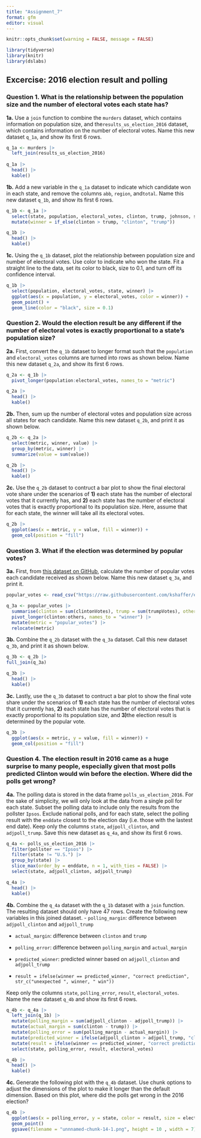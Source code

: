 ```yaml
---
title: "Assignment_7"
format: gfm
editor: visual
---
```


```r
knitr::opts_chunk$set(warning = FALSE, message = FALSE)
```

```r
library(tidyverse)
library(knitr)
library(dslabs)
```

## Excercise: 2016 election result and polling

### Question 1. What is the relationship between the population size and the number of electoral votes each state has?

**1a.** Use a `join` function to combine the `murders` dataset, which contains information on population size, and the`results_us_election_2016` dataset, which contains information on the number of electoral votes. Name this new dataset `q_1a`, and show its first 6 rows.

```r
q_1a <- murders |> 
  left_join(results_us_election_2016)
  
q_1a |> 
  head() |> 
  kable()
```

**1b.** Add a new variable in the `q_1a` dataset to indicate which candidate won in each state, and remove the columns `abb`, `region`, and`total`. Name this new dataset `q_1b`, and show its first 6 rows.

```r
q_1b <- q_1a |> 
  select(state, population, electoral_votes, clinton, trump, johnson, stein, mcmullin, others) |> 
  mutate(winner = if_else(clinton > trump, "clinton", "trump"))

q_1b |> 
  head() |> 
  kable()
```

**1c.** Using the `q_1b` dataset, plot the relationship between population size and number of electoral votes. Use color to indicate who won the state. Fit a straight line to the data, set its color to black, size to 0.1, and turn off its confidence interval.

```r
q_1b |> 
  select(population, electoral_votes, state, winner) |> 
  ggplot(aes(x = population, y = electoral_votes, color = winner)) + 
  geom_point() +
  geom_line(color = "black", size = 0.1)
```

### Question 2. Would the election result be any different if the number of electoral votes is exactly proportional to a state’s population size?

**2a.** First, convert the `q_1b` dataset to longer format such that the `population` and `electoral_votes` columns are turned into rows as shown below. Name this new dataset `q_2a`, and show its first 6 rows.

```r
q_2a <- q_1b |> 
  pivot_longer(population:electoral_votes, names_to = "metric")

q_2a |> 
  head() |> 
  kable()
```

**2b.** Then, sum up the number of electoral votes and population size across all states for each candidate. Name this new dataset `q_2b`, and print it as shown below.

```r
q_2b <- q_2a |> 
  select(metric, winner, value) |> 
  group_by(metric, winner) |> 
  summarize(value = sum(value))

q_2b |> 
  head() |> 
  kable()
```

**2c.** Use the `q_2b` dataset to contruct a bar plot to show the final electoral vote share under the scenarios of **1)** each state has the number of electoral votes that it currently has, and **2)** each state has the number of electoral votes that is exactly proportional to its population size. Here, assume that for each state, the winner will take all its electoral votes.

```r
q_2b |> 
  ggplot(aes(x = metric, y = value, fill = winner)) +
  geom_col(position = "fill")
```

### Question 3. What if the election was determined by popular votes?

**3a.** First, from [this dataset on GitHub](#0), calculate the number of popular votes each candidate received as shown below. Name this new dataset `q_3a`, and print it.

```r
popular_votes <- read_csv("https://raw.githubusercontent.com/kshaffer/election2016/master/2016ElectionResultsByState.csv")

q_3a <- popular_votes |> 
  summarise(clinton = sum(clintonVotes), trump = sum(trumpVotes), others = sum(johnsonVotes, steinVotes, mcmullinVotes, othersVotes)) |> 
  pivot_longer(clinton:others, names_to = "winner") |> 
  mutate(metric = "popular_votes") |>
  relocate(metric)
```

**3b.** Combine the `q_2b` dataset with the `q_3a` dataset. Call this new dataset `q_3b`, and print it as shown below.

```r
q_3b <- q_2b |> 
full_join(q_3a)

q_3b |> 
  head() |> 
  kable()
```

**3c.** Lastly, use the `q_3b` dataset to contruct a bar plot to show the final vote share under the scenarios of **1)** each state has the number of electoral votes that it currently has, **2)** each state has the number of electoral votes that is exactly proportional to its population size, and **3)**the election result is determined by the popular vote.

```r
q_3b |> 
  ggplot(aes(x = metric, y = value, fill = winner)) +
  geom_col(position = "fill")
```

### Question 4. The election result in 2016 came as a huge surprise to many people, especially given that most polls predicted Clinton would win before the election. Where did the polls get wrong?

**4a.** The polling data is stored in the data frame `polls_us_election_2016`. For the sake of simplicity, we will only look at the data from a single poll for each state. Subset the polling data to include only the results from the pollster `Ipsos`. Exclude national polls, and for each state, select the polling result with the `enddate` closest to the election day (i.e. those with the lastest end date). Keep only the columns `state`, `adjpoll_clinton`, and `adjpoll_trump`. Save this new dataset as `q_4a`, and show its first 6 rows.

```r
q_4a <- polls_us_election_2016 |> 
  filter(pollster == "Ipsos") |> 
  filter(state != "U.S.") |> 
  group_by(state) |> 
  slice_max(order_by = enddate, n = 1, with_ties = FALSE) |> 
  select(state, adjpoll_clinton, adjpoll_trump)

q_4a |> 
  head() |> 
  kable()
```

**4b.** Combine the `q_4a` dataset with the `q_1b` dataset with a `join` function. The resulting dataset should only have 47 rows. Create the following new variables in this joined dataset. - `polling_margin`: difference between `adjpoll_clinton` and `adjpoll_trump`

-   `actual_margin`: difference between `clinton` and `trump`

-   `polling_error`: difference between `polling_margin` and `actual_margin`

-   `predicted_winner`: predicted winner based on `adjpoll_clinton` and `adjpoll_trump`

-   `result = ifelse(winner == predicted_winner, "correct prediction", str_c("unexpected ", winner, " win"))`

Keep only the columns `state`, `polling_error`, `result`, `electoral_votes`. Name the new dataset `q_4b` and show its first 6 rows.

```r
q_4b <- q_4a |> 
  left_join(q_1b) |> 
  mutate(polling_margin = sum(adjpoll_clinton - adjpoll_trump)) |> 
  mutate(actual_margin = sum(clinton - trump)) |> 
  mutate(polling_error = sum(polling_margin - actual_margin)) |> 
  mutate(predicted_winner = ifelse(adjpoll_clinton > adjpoll_trump, "clinton", "trump")) |> 
  mutate(result = ifelse(winner == predicted_winner, "correct prediction", str_c("unexpected ", winner, " win"))) |> 
  select(state, polling_error, result, electoral_votes)

q_4b |> 
  head() |> 
  kable()
```

**4c.** Generate the following plot with the `q_4b` dataset. Use chunk options to adjust the dimensions of the plot to make it longer than the default dimension. Based on this plot, where did the polls get wrong in the 2016 election?

```r
q_4b |> 
  ggplot(aes(x = polling_error, y = state, color = result, size = electoral_votes)) +
  geom_point()
  ggsave(filename = "unnnamed-chunk-14-1.png", height = 10 , width = 7)
```
